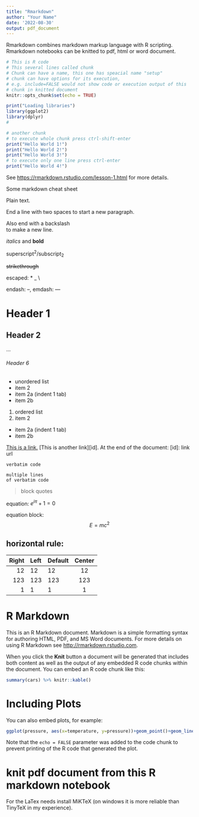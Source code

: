 ```yaml
---
title: "Rmarkdown"
author: "Your Name"
date: '2022-08-30'
output: pdf_document
---
```


Rmarkdown combines markdown markup language with R scripting. 
Rmarkdown notebooks can be knitted to pdf, html or word document.


```r
# This is R code
# This several lines called chunk
# Chunk can have a name, this one has speacial name "setup"
# chunk can have options for its execution, 
# e.g. include=FALSE would not show code or execution output of this 
# chunk in knitted document
knitr::opts_chunk$set(echo = TRUE)

print("Loading libraries")
library(ggplot2)
library(dplyr)
#
```

```r
# another chunk
# to execute whole chunk press ctrl-shift-enter
print("Hello World 1!")
print("Hello World 2!")
print("Hello World 3!")
# to execute only one line press ctrl-enter
print("Hello World 4!")
```

See <https://rmarkdown.rstudio.com/lesson-1.html> for more details.


Some markdown cheat sheet

Plain text.

End a line with two spaces to
start a new paragraph.

Also end with a backslash\
to make a new line.

*italics* and **bold**

superscript^2^/subscript~2~

~~strikethrough~~

escaped: \* \_ \\

endash: --, emdash: ---

# Header 1

## Header 2

...

###### Header 6

- unordered list
- item 2
 - item 2a (indent 1 tab)
 - item 2b

1. ordered list
2. item 2
 - item 2a (indent 1 tab)
 - item 2b

<link url>
[This is a link.](link url)
[This is another link][id].
 At the end of the document:
 [id]: link url

`verbatim code`

```
multiple lines
of verbatim code
```

> block quotes

equation: $e^{i \pi} + 1 = 0$

equation block:
$$E = mc^{2}$$

horizontal rule:
---
| Right | Left | Default | Center |
|-------:|:------|-----------|:---------:|
| 12 | 12 | 12 | 12 |
| 123 | 123 | 123 | 123 |
| 1 | 1 | 1 | 1 |



# R Markdown

This is an R Markdown document. Markdown is a simple formatting syntax for authoring HTML, PDF, and MS Word documents. For more details on using R Markdown see <http://rmarkdown.rstudio.com>.

When you click the **Knit** button a document will be generated that includes both content as well as the output of any embedded R code chunks within the document. You can embed an R code chunk like this:

```r
summary(cars) %>% knitr::kable()
```

# Including Plots

You can also embed plots, for example:

```r
ggplot(pressure, aes(x=temperature, y=pressure))+geom_point()+geom_line()
```

Note that the `echo = FALSE` parameter was added to the code chunk to prevent printing of the R code that generated the plot.

# knit pdf document from this R markdown notebook

For the LaTex needs install MiKTeX (on windows it is more reliable than TinyTeX in my experience).

